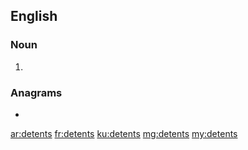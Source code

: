 ==English==

===Noun===
{{head|en|noun plural form}}

# {{plural of|detent|lang=en}}

===Anagrams===
* {{l|en|stented}}

[[ar:detents]]
[[fr:detents]]
[[ku:detents]]
[[mg:detents]]
[[my:detents]]